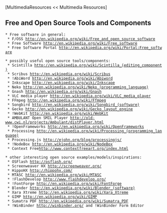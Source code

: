 [MultimediaResources << Multimedia Resources]

==Free and Open Source Tools and Components==

 * Free software in general:
  * F/OSS [[http://en.wikipedia.org/wiki/Free_and_open_source_software]]
  * Free Software [[http://en.wikipedia.org/wiki/Free_software]]
  * Free Software Portal [[http://en.wikipedia.org/wiki/Portal:Free_software]]

 * possibly useful open source tools/components:
  * Scintilla [[http://en.wikipedia.org/wiki/Scintilla_(editing_component)]]
  * Scribus [[http://en.wikipedia.org/wiki/Scribus]]
  * !AbiWord [[http://en.wikipedia.org/wiki/Abiword]]
  * Inkscape [[http://en.wikipedia.org/wiki/Inkscape]]
  * Neko [[http://en.wikipedia.org/wiki/Neko_(programming_language)]]
  * Gnash [[http://en.wikipedia.org/wiki/Gnash]]
  * VLC media player [[http://en.wikipedia.org/wiki/VLC_media_player]]
  * FFmpeg [[http://en.wikipedia.org/wiki/Ffmpeg]]
  * Songbird [[http://en.wikipedia.org/wiki/Songbird_(software)]]
  * Gecko [[http://en.wikipedia.org/wiki/Gecko_layout_engine]]
  * !WebKit [[http://en.wikipedia.org/wiki/WebKit]]
  * AMBULANT Open SMIL Player [[http://old-www.cwi.nl/projects/Ambulant/distPlayer.html]]
  * !OpenFrameworks [[http://en.wikipedia.org/wiki/OpenFrameworks]]
  * Processing [[http://en.wikipedia.org/wiki/Processing_(programming_language)]]
  * Processing.js [[http://ejohn.org/blog/processingjs/]]
  * !NodeBox [[http://en.wikipedia.org/wiki/NodeBox]]
  * Context Free[[http://www.contextfreeart.org/index.html]]

 * other interesting open source examples/models/inspirations:
  * OSFlash [[http://osflash.org/]]
  * Screenweaver HX [[http://screenweaver.org/]]
  * HippoHX [[http://hippohx.com/]]
  * MTASC [[http://en.wikipedia.org/wiki/MTASC]]
  * !FlashDevelop [[http://www.flashdevelop.org/]]
  * !FontForge [[http://en.wikipedia.org/wiki/FontForge]]
  * Blender [[http://en.wikipedia.org/wiki/Blender_(software)]]
  * Xara Xtreme [[http://en.wikipedia.org/wiki/Xara_Xtreme]]
  * GIMP [[http://en.wikipedia.org/wiki/GIMP]]
  * Sumatra PDF [[http://en.wikipedia.org/wiki/Sumatra_PDF]]
  * !WinBinder [[http://winbinder.org/]] and !WinBinder Form Editor